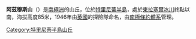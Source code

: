 {{unreferenced|time=2013-11-20T09:07:52+00:00}}
{{Coord|63|45|S|58|16|W|source:GNIS|display=title}}

'''阿茲穆斯山'''（{{lang-en|Azimuth Hill}}）是[[南極洲|南極洲]]的山丘，位於[[特里尼蒂半島|特里尼蒂半島]]，處於[[東拉塞爾冰川|東拉塞爾冰川]]終點以南，海拔高度85米，1946年由[[英國|英國]]的探險隊命名，由[[南極條約體系|南極條約體系]]管理。

{{DEFAULTSORT:Azimuth Hill}}
[[Category:特里尼蒂半島山丘|Category:特里尼蒂半島山丘]]


{{TrinityPeninsula-geo-stub}}